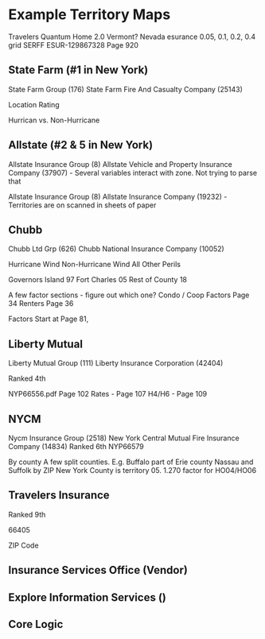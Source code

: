 # Example Territory Maps

Travelers Quantum Home 2.0 Vermont?
Nevada esurance 0.05, 0.1, 0.2, 0.4 grid  SERFF ESUR-129867328 Page 920

## State Farm (#1 in New York)

State Farm Group (176) State Farm Fire And Casualty Company (25143)

Location Rating

Hurrican vs. Non-Hurricane

## Allstate (#2 & 5 in New York)

Allstate Insurance Group (8) Allstate Vehicle and Property Insurance Company (37907) - Several variables interact with zone. Not trying to parse that

Allstate Insurance Group (8) Allstate Insurance Company (19232) - Territories are on scanned in sheets of paper

## Chubb

Chubb Ltd Grp (626) Chubb National Insurance Company (10052)

Hurricane Wind
Non-Hurricane Wind
All Other Perils

Governors Island 97
Fort Charles 05
Rest of County 18

A few factor sections - figure out which one?
Condo / Coop Factors Page 34
Renters Page 36

Factors Start at Page 81, 

## Liberty Mutual

Liberty Mutual Group (111) Liberty Insurance Corporation (42404)

Ranked 4th

NYP66556.pdf
Page 102
Rates - Page 107
H4/H6 - Page 109

## NYCM

Nycm Insurance Group (2518) New York Central Mutual Fire Insurance Company (14834)
Ranked 6th
NYP66579

By county
A few split counties. E.g. Buffalo part of Erie county
Nassau and Suffolk by ZIP
New York County is territory 05. 1.270 factor for HO04/HO06


## Travelers Insurance
Ranked 9th

66405

ZIP Code

## Insurance Services Office (Vendor)

## Explore Information Services ()

## Core Logic

